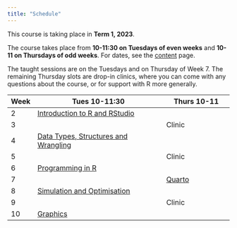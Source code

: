 ```yaml
---
title: "Schedule"
---
```


This course is taking place in **Term 1, 2023**. 

The course takes place from **10-11:30 on Tuesdays of even weeks** and **10-11 on Thursdays of odd weeks**. For dates, see the [content](content.qmd) page.

The taught sessions are on the Tuesdays and on Thursday of Week 7. The remaining Thursday slots are drop-in clinics, where you can come with any questions about the course, or for support with R more generally.

| Week | Tues 10-11:30                                                                | Thurs 10-11                            |
|------|------------------------------------------------------------------------------|----------------------------------------|
| 2    | [Introduction to R and RStudio](/content/01-intro/index.qmd)                 |                                        |
| 3    |                                                                              | Clinic                                 |
| 4    | [Data Types, Structures and Wrangling](/content/02-data-wrangling/index.qmd) |                                        |
| 5    |                                                                              | Clinic                                 |
| 6    | [Programming in R](/content/03-programming/index.qmd)                        |                                        |
| 7    |                                                                              | [Quarto](/content/06-quarto/index.qmd) |
| 8    | [Simulation and Optimisation](/content/04-sim-optim/index.qmd)               |                                        |
| 9    |                                                                              | Clinic                                 |
| 10   | [Graphics](/content/05-graphics/index.qmd)                                   |                                        |